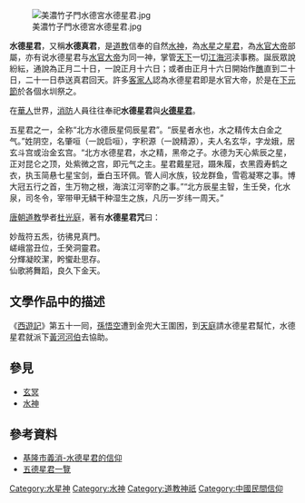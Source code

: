 [[File:美濃竹子門水德宮水德星君.jpg|thumb]]

'''水德星君'''，又稱'''水德真君'''，是[[道教|道教]]信奉的自然[[水神|水神]]，為[[水星|水星]]之[[星君|星君]]，為[[水官大帝|水官大帝]]部屬，亦有说水德星君与[[水官大帝|水官大帝]]为同一神，掌管[[天下|天下]]一切[[江|江]][[海|海]][[河|河]]渎事務。誕辰眾說紛紜，通說為正月二十日，一說正月十六日；或者由正月十六日開始作[[醮|醮]]直到二十日，二十一日恭送真君回天。許多[[客家人|客家人]]認為水德星君即是水官大帝，於是在[[下元節|下元節]]於各個水圳祭之。

在[[華人|華人]]世界，[[消防|消防]]人員往往奉祀'''水德星君'''與'''[[火德星君|火德星君]]'''。

五星君之一，全称“北方水德辰星伺辰星君”。“辰星者水也，水之精传太白金之气。”姓阴空，名肇咺（一說启咺），字积源（一說精源），夫人名玄华，字龙娥，居玄斗宫或治金玄宫。“北方水德星君，水之精，黑帝之子。水德为天心紫辰之星，正对昆仑之顶，处紫微之宫，即元气之主。星君戴星冠，蹑朱履，衣黑霞寿鹤之衣，执玉简悬七星宝剑，垂白玉环佩。管人间水族，铰龙群鱼，雪雹凝寒之事。博大冠五行之首，生万物之根，海滨江河宰酌之事。”“北方辰星主智，生壬癸，化水泉，司冬令，宰带甲无鳞干种湿生之族，凡历一岁纬一周天。”

[[唐朝|唐朝]][[道教|道教]]學者[[杜光庭|杜光庭]]，著有'''水德星君咒'''曰：

妙哉符五炁，彷彿見真門。<br>
嵯峨當丑位，壬癸洞靈君。<br>
分輝凝皎潔，盻蠁赴思存。<br>
仙歌將舞蹈，良久下金天。<br>

==文學作品中的描述==
《[[西遊記|西遊記]]》第五十一囘，[[孫悟空|孫悟空]]遭到金兜大王圍困，到[[天庭|天庭]]請水德星君幫忙，水德星君就派下[[黃河|黃河]][[河伯|河伯]]去協助。

== 參見 ==
*[[玄冥|玄冥]]
*[[水神|水神]]

== 參考資料 ==
*[https://web.archive.org/web/20160806072251/http://www.klvfd119.tw/Information/Gods_index_detail.asp?ID=14 基隆市義消-水德星君的信仰]
*[http://sanching.org.tw/jdc44 五德星君一覽] {{Wayback|url=http://sanching.org.tw/jdc44 |date=20160715042454 }}

[[Category:水星神|Category:水星神]]
[[Category:水神|Category:水神]]
[[Category:道教神祇|Category:道教神祇]]
[[Category:中國民間信仰|Category:中國民間信仰]]